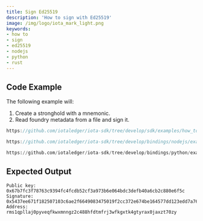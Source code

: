 ```yaml
---
title: Sign Ed25519
description: 'How to sign with Ed25519'
image: /img/logo/iota_mark_light.png
keywords:
- how to
- sign
- ed25519
- nodejs
- python
- rust
---
```



## Code Example

The following example will:

1. Create a stronghold with a mnemonic.
2. Read foundry metadata from a file and sign it.

<Tabs groupId="language">
<TabItem value="rust" label="Rust">

```rust reference
https://github.com/iotaledger/iota-sdk/tree/develop/sdk/examples/how_tos/sign_and_verify_ed25519/sign_ed25519.rs
```

</TabItem>
<TabItem value="nodejs" label="Nodejs">

```typescript reference
https://github.com/iotaledger/iota-sdk/tree/develop/bindings/nodejs/examples/how_tos/sign_and_verify_ed25519/sign-ed25519.ts
```

</TabItem>
<TabItem value="python" label="Python">

```python reference
https://github.com/iotaledger/iota-sdk/tree/develop/bindings/python/examples/how_tos/sign_and_verify_ed25519/sign_ed25519.py
```

</TabItem>
</Tabs>

## Expected Output

```plaintext
Public key: 0x67b7fc3f78763c9394fc4fcdb52cf3a973b6e064bdc3defb40a6cb2c880e6f5c
Signature: 0x5437ee671f182507103c6ae2f6649083475019f2cc372e674be164577dd123edd7a76291ba88732bbe1fae39688b50a3678bce05c9ef32c9494b3968f4f07a01
Address: rms1qpllaj0pyveqfkwxmnngz2c488hfdtmfrj3wfkgxtk4gtyrax0jaxzt70zy
```
